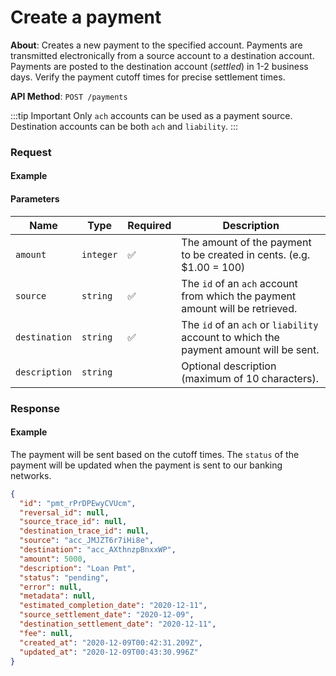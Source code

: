 
# Create a payment

**About**: Creates a new payment to the specified account. Payments are transmitted electronically from a source account to a destination account. Payments are posted to the destination account (_settled_) in 1-2 business days. Verify the payment cutoff times for precise settlement times.

**API Method**: `POST /payments`

:::tip Important
Only `ach` accounts can be used as a payment source. Destination accounts can be both `ach` and `liability`.
:::

### Request

#### Example
<PaymentsCreate />

#### Parameters

| Name          | Type      | Required | Description                                                                           |
|---------------|-----------|----------|---------------------------------------------------------------------------------------|
| `amount`      | `integer` | ✅        | The amount of the payment to be created in cents. (e.g. $1.00 = 100)                  |
| `source`      | `string`  | ✅        | The `id` of an `ach` account from which the payment amount will be retrieved.         |
| `destination` | `string`  | ✅        | The `id` of an `ach` or `liability` account to which the payment amount will be sent. |
| `description` | `string`  |          | Optional description (maximum of 10 characters).                                      |
### Response

#### Example

The payment will be sent based on the cutoff times. The `status` of the payment will be updated when the payment is sent to our banking networks.

```json
{
  "id": "pmt_rPrDPEwyCVUcm",
  "reversal_id": null,
  "source_trace_id": null,
  "destination_trace_id": null,
  "source": "acc_JMJZT6r7iHi8e",
  "destination": "acc_AXthnzpBnxxWP",
  "amount": 5000,
  "description": "Loan Pmt",
  "status": "pending",
  "error": null,
  "metadata": null,
  "estimated_completion_date": "2020-12-11",
  "source_settlement_date": "2020-12-09",
  "destination_settlement_date": "2020-12-11",
  "fee": null,
  "created_at": "2020-12-09T00:42:31.209Z",
  "updated_at": "2020-12-09T00:43:30.996Z"
}
```
